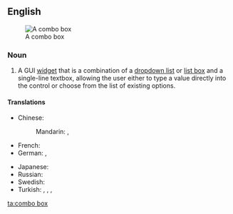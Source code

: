 ==English==
{{wikipedia}}
[[Image:Combo box example.PNG|thumb|A combo box]]

===Noun===
{{en-noun|head=[[combo]] [[box]]|es}}

# {{context|graphical user interface}} A GUI [[widget]] that is a combination of a [[dropdown list]] or [[list box]] and a single-line textbox, allowing the user either to type a value directly into the control or choose from the list of existing options.

====Translations====
{{trans-top|GUI widget}}
* Chinese:
*: Mandarin: {{t|cmn|組合框|sc=Hani}}, {{t|cmn|组合框|tr=zǔhé kuāng|sc=Hani}}
* French: {{t-|fr|boîte combinée|f}}
* German: {{t-|de|Combobox|f}}, {{t-|de|Kombinationsfeld|n}}
{{trans-mid}}
* Japanese: {{t-|ja|コンボボックス|tr=konbobokkusu|sc=Jpan}}
* Russian: {{t-|ru|поле со списком|n|tr=póle so spískom|sc=Cyrl}}
* Swedish: {{t-|sv|kombinationsfält|n}}
* Turkish: {{t-|tr|açılan kutu}}, {{t-|tr|bileşik kutu}}, {{t-|tr|bileşim kutusu}}, {{t-|tr|karma kutu}}
{{trans-bottom}}

[[ta:combo box]]